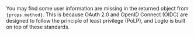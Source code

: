 You may find some user information are missing in the returned object from <code>{props.method}</code>. This is because OAuth 2.0 and OpenID Connect (OIDC) are designed to follow the principle of least privilege (PoLP), and Logto is built on top of these standards.
